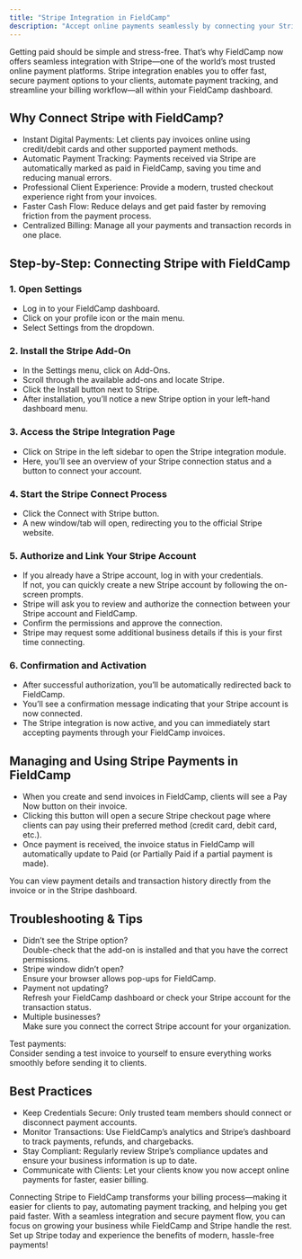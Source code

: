 ```yaml
---
title: "Stripe Integration in FieldCamp"
description: "Accept online payments seamlessly by connecting your Stripe account to FieldCamp."
---
```


Getting paid should be simple and stress-free. That’s why FieldCamp now offers seamless integration with Stripe—one of the world’s most trusted online payment platforms. Stripe integration enables you to offer fast, secure payment options to your clients, automate payment tracking, and streamline your billing workflow—all within your FieldCamp dashboard.

## **Why Connect Stripe with FieldCamp?**

- Instant Digital Payments: Let clients pay invoices online using credit/debit cards and other supported payment methods.
- Automatic Payment Tracking: Payments received via Stripe are automatically marked as paid in FieldCamp, saving you time and reducing manual errors.
- Professional Client Experience: Provide a modern, trusted checkout experience right from your invoices.
- Faster Cash Flow: Reduce delays and get paid faster by removing friction from the payment process.
- Centralized Billing: Manage all your payments and transaction records in one place.

## **Step-by-Step: Connecting Stripe with FieldCamp**

### **1. Open Settings**

- Log in to your FieldCamp dashboard.
- Click on your profile icon or the main menu.
- Select Settings from the dropdown.

### **2. Install the Stripe Add-On**

- In the Settings menu, click on Add-Ons.
- Scroll through the available add-ons and locate Stripe.
- Click the Install button next to Stripe.
- After installation, you’ll notice a new Stripe option in your left-hand dashboard menu.

### **3. Access the Stripe Integration Page**

- Click on Stripe in the left sidebar to open the Stripe integration module.
- Here, you’ll see an overview of your Stripe connection status and a button to connect your account.

### **4. Start the Stripe Connect Process**

- Click the Connect with Stripe button.
- A new window/tab will open, redirecting you to the official Stripe website.

### **5. Authorize and Link Your Stripe Account**

- If you already have a Stripe account, log in with your credentials.\
  If not, you can quickly create a new Stripe account by following the on-screen prompts.
- Stripe will ask you to review and authorize the connection between your Stripe account and FieldCamp.
- Confirm the permissions and approve the connection.
- Stripe may request some additional business details if this is your first time connecting.

### **6. Confirmation and Activation**

- After successful authorization, you’ll be automatically redirected back to FieldCamp.
- You’ll see a confirmation message indicating that your Stripe account is now connected.
- The Stripe integration is now active, and you can immediately start accepting payments through your FieldCamp invoices.

## **Managing and Using Stripe Payments in FieldCamp**

- When you create and send invoices in FieldCamp, clients will see a Pay Now button on their invoice.
- Clicking this button will open a secure Stripe checkout page where clients can pay using their preferred method (credit card, debit card, etc.).
- Once payment is received, the invoice status in FieldCamp will automatically update to Paid (or Partially Paid if a partial payment is made).

You can view payment details and transaction history directly from the invoice or in the Stripe dashboard.

## **Troubleshooting & Tips**

- Didn’t see the Stripe option?\
  Double-check that the add-on is installed and that you have the correct permissions.
- Stripe window didn’t open?\
  Ensure your browser allows pop-ups for FieldCamp.
- Payment not updating?\
  Refresh your FieldCamp dashboard or check your Stripe account for the transaction status.
- Multiple businesses?\
  Make sure you connect the correct Stripe account for your organization.

Test payments:\
Consider sending a test invoice to yourself to ensure everything works smoothly before sending it to clients.

## **Best Practices**

- Keep Credentials Secure: Only trusted team members should connect or disconnect payment accounts.
- Monitor Transactions: Use FieldCamp’s analytics and Stripe’s dashboard to track payments, refunds, and chargebacks.
- Stay Compliant: Regularly review Stripe’s compliance updates and ensure your business information is up to date.
- Communicate with Clients: Let your clients know you now accept online payments for faster, easier billing.

Connecting Stripe to FieldCamp transforms your billing process—making it easier for clients to pay, automating payment tracking, and helping you get paid faster. With a seamless integration and secure payment flow, you can focus on growing your business while FieldCamp and Stripe handle the rest. Set up Stripe today and experience the benefits of modern, hassle-free payments\!